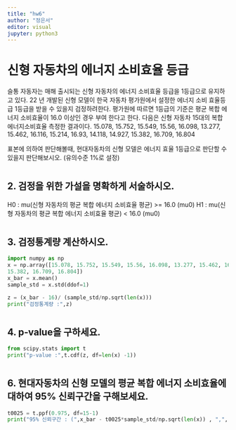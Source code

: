 ```yaml
---
title: "hw6"
author: "정은서"
editor: visual
jupyter: python3
---
```


# 신형 자동차의 에너지 소비효율 등급
슬통 자동자는 매해 출시되는 신형 자동차의 에너지 소비효율 등급을 1등급으로 유지하고 있다. 22
년 개발된 신형 모델이 한국 자동차 평가원에서 설정한 에너지 소비 효율등급 1등급을 받을 수 있을지
검정하려한다. 평가원에 따르면 1등급의 기준은 평균 복합 에너지 소비효율이 16.0 이상인 경우 부여
한다고 한다.
다음은 신형 자동차 15대의 복합 에너지소비효율 측정한 결과이다.
15.078, 15.752, 15.549, 15.56, 16.098, 13.277, 15.462, 16.116, 15.214, 16.93, 14.118, 14.927,
15.382, 16.709, 16.804

표본에 의하여 판단해볼때, 현대자동차의 신형 모델은 에너지 효율 1등급으로 판단할 수 있을지
판단해보시오. (유의수준 1%로 설정)

#

## 2. 검정을 위한 가설을 명확하게 서술하시오.
H0 : mu(신형 자동차의 평균 복합 에너지 소비효율 평균) >= 16.0 (mu0)
H1 : mu(신형 자동차의 평균 복합 에너지 소비효율 평균) < 16.0 (mu0)

#

## 3. 검정통계량 계산하시오.
```python
import numpy as np
x = np.array([15.078, 15.752, 15.549, 15.56, 16.098, 13.277, 15.462, 16.116, 15.214, 16.93, 14.118, 14.927,
15.382, 16.709, 16.804])
x_bar = x.mean()
sample_std = x.std(ddof=1)

z = (x_bar - 16)/ (sample_std/np.sqrt(len(x)))
print("검정통계량 :",z)
```

#

## 4. p‑value을 구하세요.
```python
from scipy.stats import t
print("p-value :",t.cdf(z, df=len(x) -1))
```

#

## 6. 현대자동차의 신형 모델의 평균 복합 에너지 소비효율에 대하여 95% 신뢰구간을 구해보세요.
```python
t0025 = t.ppf(0.975, df=15-1)
print("95% 신뢰구간 : (",x_bar - t0025*sample_std/np.sqrt(len(x)) , ",", x_bar + t0025*sample_std/np.sqrt(len(x)), ")")
```

